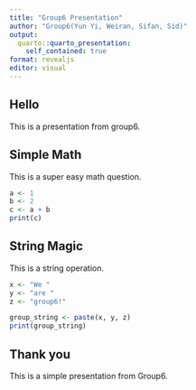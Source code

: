 ```yaml
---
title: "Group6 Presentation"
author: "Group6(Yun Yi, Weiran, Sifan, Sid)"
output:
  quarto::quarto_presentation:
    self_contained: true
format: revealjs
editor: visual
---
```


## Hello

This is a presentation from group6.

## Simple Math

This is a super easy math question.

```r
a <- 1
b <- 2
c <- a + b
print(c)
```

## String Magic

This is a string operation.

```r
x <- "We "
y <- "are "
z <- "group6!"

group_string <- paste(x, y, z)
print(group_string)
```

## Thank you

This is a simple presentation from Group6.
